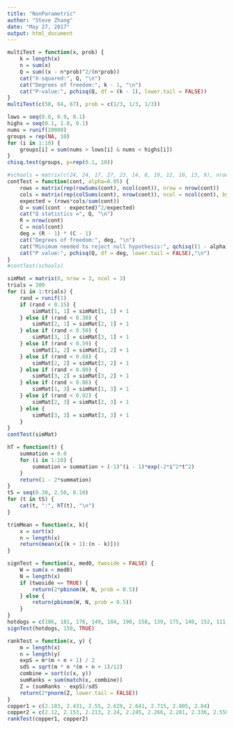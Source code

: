 ---
title: "NonParametric"
author: "Steve Zhang"
date: "May 27, 2017"
output: html_document
---

```{r}
multiTest = function(x, prob) {
    k = length(x)
    n = sum(x)
    Q = sum((x - n*prob)^2/(n*prob))
    cat("X-squared:", Q, "\n")
    cat("Degrees of freedom:", k - 1, "\n")
    cat("P-value:", pchisq(Q, df = (k - 1), lower.tail = FALSE))
}
multiTest(c(58, 64, 67), prob = c(1/3, 1/3, 1/3))
```
```{r}
lows = seq(0.0, 0.9, 0.1)
highs = seq(0.1, 1.0, 0.1)
nums = runif(20000)
groups = rep(NA, 10)
for (i in 1:10) {
    groups[i] = sum(nums > lows[i] & nums < highs[i])
}
chisq.test(groups, p=rep(0.1, 10))
```

```{r}
#schools = matrix(c(24, 24, 17, 27, 23, 14, 8, 19, 12, 10, 13, 9), nrow = 4)
contTest = function(cont, alpha=0.05) {
    rows = matrix(rep(rowSums(cont), ncol(cont)), nrow = nrow(cont))
    cols = matrix(rep(colSums(cont), nrow(cont)), ncol = ncol(cont), byrow = TRUE)
    expected = (rows*cols/sum(cont))
    Q = sum((cont - expected)^2/expected)
    cat("Q statistics =", Q, "\n")
    R = nrow(cont)
    C = ncol(cont)
    deg = (R - 1) * (C - 1)
    cat("Degrees of freedom:", deg, "\n")
    cat("Minimum needed to reject null hypothesis:", qchisq((1 - alpha), df = deg) ,"\n")
    cat("P value:", pchisq(Q, df = deg, lower.tail = FALSE),"\n")
}
#contTest(schools)
```

```{r}
simMat = matrix(0, nrow = 3, ncol = 3)
trials = 300
for (i in 1:trials) {
    rand = runif(1)
    if (rand < 0.15) {
        simMat[1, 1] = simMat[1, 1] + 1
    } else if (rand < 0.30) {
        simMat[2, 1] = simMat[2, 1] + 1
    } else if (rand < 0.50) {
        simMat[3, 1] = simMat[3, 1] + 1
    } else if (rand < 0.59) {
        simMat[1, 2] = simMat[1, 2] + 1
    } else if (rand < 0.68) {
        simMat[2, 2] = simMat[2, 2] + 1
    } else if (rand < 0.80) {
        simMat[3, 2] = simMat[3, 2] + 1
    } else if (rand < 0.86) {
        simMat[1, 3] = simMat[1, 3] + 1
    } else if (rand < 0.92) {
        simMat[2, 3] = simMat[2, 3] + 1
    } else {
        simMat[3, 3] = simMat[3, 3] + 1
    }
}
contTest(simMat)
```
```{r}
hT = function(t) {
    summation = 0.0
    for (i in 1:10) {
        summation = summation + (-1)^(i - 1)*exp(-2*i^2*t^2)
    }
    return(1 - 2*summation)
}
tS = seq(0.30, 2.50, 0.10)
for (t in tS) {
    cat(t, ":", hT(t), "\n")
}
```
```{r}
trimMean = function(x, k){
    x = sort(x)
    n = length(x)
    return(mean(x[(k + 1):(n - k)]))
}
```

```{r}
signTest = function(x, med0, twoside = FALSE) {
    W = sum(x < med0)
    N = length(x)
    if (twoside == TRUE) {
        return(2*pbinom(W, N, prob = 0.5))
    } else {
        return(pbinom(W, N, prob = 0.5))
    }
}
hotdogs = c(186, 181, 176, 149, 184, 190, 158, 139, 175, 148, 152, 111, 141, 153, 190, 157, 131, 149, 135, 132)
signTest(hotdogs, 150, TRUE)
```

```{r}
rankTest = function(x, y) {
    m = length(x)
    n = length(y)
    expS = m*(m + n + 1) / 2
    sdS = sqrt(m * n *(m + n + 1)/12)
    combine = sort(c(x, y))
    sumRanks = sum(match(x, combine))
    Z = (sumRanks - expS)/sdS
    return(2*pnorm(Z, lower.tail = FALSE))
}
copper1 = c(2.183, 2.431, 2.55, 2.629, 2.641, 2.715, 2.805, 2.84)
copper2 = c(2.12, 2.153, 2.213, 2.24, 2.245, 2.266, 2.281, 2.336, 2.558, 2.587)
rankTest(copper1, copper2)
```

